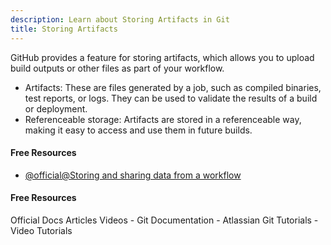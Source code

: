 ```yaml
---
description: Learn about Storing Artifacts in Git
title: Storing Artifacts
---
```


GitHub provides a feature for storing artifacts, which allows you to upload build outputs or other files as part of your workflow.

- Artifacts: These are files generated by a job, such as compiled binaries, test reports, or logs. They can be used to validate the results of a build or deployment.
- Referenceable storage: Artifacts are stored in a referenceable way, making it easy to access and use them in future builds.

#### Free Resources

- [@official@Storing and sharing data from a workflow](https://docs.github.com/en/actions/writing-workflows/choosing-what-your-workflow-does/storing-and-sharing-data-from-a-workflow)

#### Free Resources

<Tabs defaultValue="official">
<TabsList>
<TabsTrigger value="official">Official Docs</TabsTrigger>
<TabsTrigger value="article">Articles</TabsTrigger>
<TabsTrigger value="video">Videos</TabsTrigger>
</TabsList>

<TabsContent value="official">
- <Link href="https://git-scm.com/docs">Git Documentation</Link>
</TabsContent>
<TabsContent value="article">
- <Link href="https://www.atlassian.com/git/tutorials">Atlassian Git Tutorials</Link>
</TabsContent>
<TabsContent value="video">
- <Link href="https://www.youtube.com/results?search_query=git+storing-artifacts+tutorial">Video Tutorials</Link>
</TabsContent>
</Tabs>

<Outlet path="5-github/basics/storing-artifacts" />
